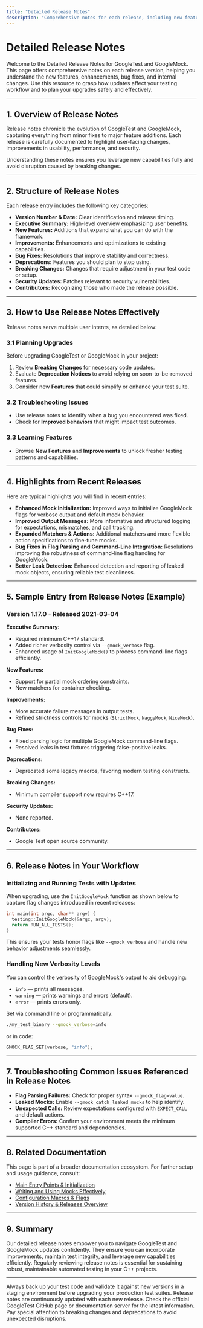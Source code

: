 ```yaml
---
title: "Detailed Release Notes"
description: "Comprehensive notes for each release, including new features, enhancements, fixes, and significant internal changes. Use these notes to understand the significance of updates and their effects on your workflow."
---
```


# Detailed Release Notes

Welcome to the Detailed Release Notes for GoogleTest and GoogleMock. This page offers comprehensive notes on each release version, helping you understand the new features, enhancements, bug fixes, and internal changes. Use this resource to grasp how updates affect your testing workflow and to plan your upgrades safely and effectively.

---

## 1. Overview of Release Notes

Release notes chronicle the evolution of GoogleTest and GoogleMock, capturing everything from minor fixes to major feature additions. Each release is carefully documented to highlight user-facing changes, improvements in usability, performance, and security.

Understanding these notes ensures you leverage new capabilities fully and avoid disruption caused by breaking changes.

---

## 2. Structure of Release Notes

Each release entry includes the following key categories:

- **Version Number & Date:** Clear identification and release timing.
- **Executive Summary:** High-level overview emphasizing user benefits.
- **New Features:** Additions that expand what you can do with the framework.
- **Improvements:** Enhancements and optimizations to existing capabilities.
- **Bug Fixes:** Resolutions that improve stability and correctness.
- **Deprecations:** Features you should plan to stop using.
- **Breaking Changes:** Changes that require adjustment in your test code or setup.
- **Security Updates:** Patches relevant to security vulnerabilities.
- **Contributors:** Recognizing those who made the release possible.

---

## 3. How to Use Release Notes Effectively

Release notes serve multiple user intents, as detailed below:

### 3.1 Planning Upgrades

Before upgrading GoogleTest or GoogleMock in your project:

1. Review **Breaking Changes** for necessary code updates.
2. Evaluate **Deprecation Notices** to avoid relying on soon-to-be-removed features.
3. Consider new **Features** that could simplify or enhance your test suite.

### 3.2 Troubleshooting Issues

- Use release notes to identify when a bug you encountered was fixed.
- Check for **Improved behaviors** that might impact test outcomes.

### 3.3 Learning Features

- Browse **New Features** and **Improvements** to unlock fresher testing patterns and capabilities.

---

## 4. Highlights from Recent Releases

Here are typical highlights you will find in recent entries:

- **Enhanced Mock Initialization:** Improved ways to initialize GoogleMock flags for verbose output and default mock behavior.
- **Improved Output Messages:** More informative and structured logging for expectations, mismatches, and call tracking.
- **Expanded Matchers & Actions:** Additional matchers and more flexible action specifications to fine-tune mocks.
- **Bug Fixes in Flag Parsing and Command-Line Integration:** Resolutions improving the robustness of command-line flag handling for GoogleMock.
- **Better Leak Detection:** Enhanced detection and reporting of leaked mock objects, ensuring reliable test cleanliness.

---

## 5. Sample Entry from Release Notes (Example)

### Version 1.17.0 - Released 2021-03-04

**Executive Summary:**
- Required minimum C++17 standard.
- Added richer verbosity control via `--gmock_verbose` flag.
- Enhanced usage of `InitGoogleMock()` to process command-line flags efficiently.

**New Features:**
- Support for partial mock ordering constraints.
- New matchers for container checking.

**Improvements:**
- More accurate failure messages in output tests.
- Refined strictness controls for mocks (`StrictMock`, `NaggyMock`, `NiceMock`).

**Bug Fixes:**
- Fixed parsing logic for multiple GoogleMock command-line flags.
- Resolved leaks in test fixtures triggering false-positive leaks.

**Deprecations:**
- Deprecated some legacy macros, favoring modern testing constructs.

**Breaking Changes:**
- Minimum compiler support now requires C++17.

**Security Updates:**
- None reported.

**Contributors:**
- Google Test open source community.

---

## 6. Release Notes in Your Workflow

### Initializing and Running Tests with Updates

When upgrading, use the `InitGoogleMock` function as shown below to capture flag changes introduced in recent releases:

```cpp
int main(int argc, char** argv) {
  testing::InitGoogleMock(&argc, argv);
  return RUN_ALL_TESTS();
}
```

This ensures your tests honor flags like `--gmock_verbose` and handle new behavior adjustments seamlessly.

### Handling New Verbosity Levels

You can control the verbosity of GoogleMock's output to aid debugging:

- `info` — prints all messages.
- `warning` — prints warnings and errors (default).
- `error` — prints errors only.

Set via command line or programmatically:

```bash
./my_test_binary --gmock_verbose=info
```

or in code:

```cpp
GMOCK_FLAG_SET(verbose, "info");
```

---

## 7. Troubleshooting Common Issues Referenced in Release Notes

- **Flag Parsing Failures:** Check for proper syntax `--gmock_flag=value`.
- **Leaked Mocks:** Enable `--gmock_catch_leaked_mocks` to help identify.
- **Unexpected Calls:** Review expectations configured with `EXPECT_CALL` and default actions.
- **Compiler Errors:** Confirm your environment meets the minimum supported C++ standard and dependencies.

---

## 8. Related Documentation

This page is part of a broader documentation ecosystem. For further setup and usage guidance, consult:

- [Main Entry Points & Initialization](https://google.github.io/googletest/api_reference/platform_integration_and_utilities/main_entry_points)
- [Writing and Using Mocks Effectively](https://google.github.io/googletest/guides/core-workflows/mocking-techniques)
- [Configuration Macros & Flags](https://google.github.io/googletest/api_reference/platform_integration_and_utilities/configuration_macros_flags)
- [Version History & Releases Overview](https://google.github.io/googletest/changelog/version-history/releases-overview)

---

## 9. Summary

Our detailed release notes empower you to navigate GoogleTest and GoogleMock updates confidently. They ensure you can incorporate improvements, maintain test integrity, and leverage new capabilities efficiently. Regularly reviewing release notes is essential for sustaining robust, maintainable automated testing in your C++ projects.

---

<Callouts>

<Tip>
Always back up your test code and validate it against new versions in a staging environment before upgrading your production test suites.
</Tip>

<Note>
Release notes are continuously updated with each new release. Check the official GoogleTest GitHub page or documentation server for the latest information.
</Note>

<Warning>
Pay special attention to breaking changes and deprecations to avoid unexpected disruptions.
</Warning>

</Callouts>